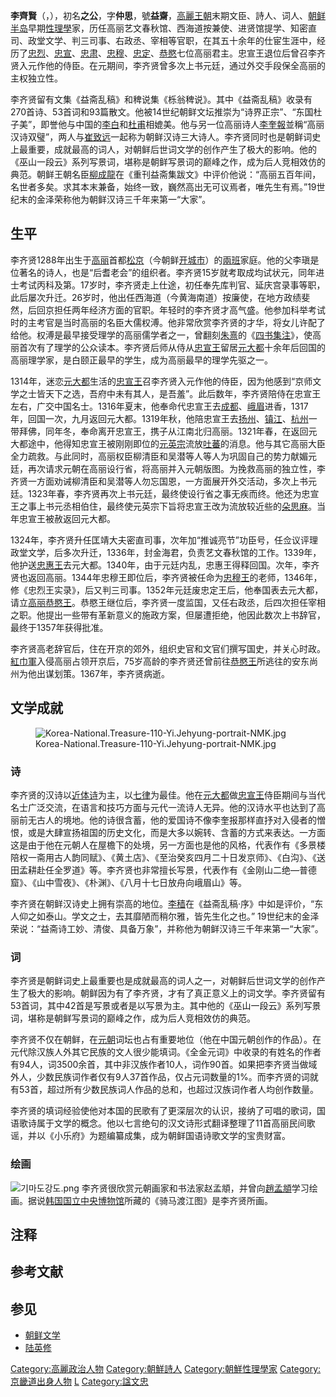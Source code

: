 {{東亞男性歷史人物
|名稱=李齐贤
|朝代=高丽王朝
|圖片名稱= Ikje_Yi_Jae-hyun.png
|圖片大小=  
|姓名=李齐贤
|字= 仲思
|號=益斋、栎翁
|身份= 文学家、诗人
|族裔=  
|出生日期= 1288年
|出生地點= [[高麗_(918年－1392年)|高丽王朝]][[开城特级市|松京]]{{r|通史|page =389}}
|逝世日期= 1367年
|逝世地點= [[高麗_(918年－1392年)|高丽王朝]]
|後世稱呼=  
|父親= 李瑱
|元配= 
|繼室= 
|元配之父= 
|嫡子= 
|嫡女= 
|庶子= 
|著作= 《益斋乱稿》、《栎翁稗说》
}}
{{Infobox Korean name|
hangul=이제현|
hanja=李齊賢|
rr=Yi Jae-hyun|
mr=Yi Jae-hyun|
hangulja=중사|
hanjaja=仲思|
rrja=Joongsa|
mrja=Joongsa|
hangulho=익재，역옹，실재|
hanjaho=益齋，櫟翁，實齋|
rrho=Yikjae，Yukong，Shiljae|
mrho=Yikjae，Yukong，Shiljae|
|img= 
|caption=  
}}
'''李齊賢'''（{{lang-ko|이제현}}，{{bd|1287年||1367年|}}），初名'''之公'''，字'''仲思'''，號'''益齋'''，[[高麗_(918年－1392年)|高麗王朝]]末期文臣、詩人、词人、[[朝鲜半岛|朝鲜半岛]]早期[[程朱理学|性理學]]家，历任高丽艺文春秋馆、西海道按兼使、进贤馆提学、知密直司、政堂文学、判三司事、右政丞、宰相等官职{{r|通史|page=395-396}}，在其五十余年的仕宦生涯中，经历了[[高麗忠烈王|忠烈]]、[[高丽忠宣王|忠宣]]、[[高丽忠肃王|忠肃]]、[[高丽忠穆王|忠穆]]、[[高丽忠定王|忠定]]、[[高丽恭愍王|恭愍]]七位高丽君主{{r|胡树淼}}。忠宣王退位后曾召李齐贤入元作他的侍臣。在元期间，李齐贤曾多次上书元廷，通过外交手段保全高丽的主权独立性{{r|通史|page=393-394}}。

李齐贤留有文集《益斋乱稿》和稗说集《栎翁稗说》。其中《益斋乱稿》收录有270首诗、53首词和93篇散文{{r|通史|page=397}}。他被14世纪朝鲜文坛推崇为“诗界正宗”、“东国杜子美”，即誉他与中国的[[李白|李白]]和[[杜甫|杜甫]]相媲美{{r|李炬}}。他与另一位高丽诗人[[李奎報|李奎報]]並稱“高丽汉诗双璧”{{r|李炬}}，两人与[[崔致远|崔致远]]一起称为朝鲜汉诗三大诗人{{efn|朝鲜“三大国语诗人”是[[朴仁老|朴仁老]]、[[鄭澈|鄭澈]]和[[尹善道|尹善道]]{{r|通史|page=601-609}}}}{{r|通史|page=389}}。李齐贤同时也是朝鲜词史上最重要，成就最高的词人，对朝鲜后世词文学的创作产生了极大的影响。他的《巫山一段云》系列写景词，堪称是朝鲜写景词的巅峰之作，成为后人竞相效仿的典范{{r|李宝龙}}。朝鲜王朝名臣[[柳成龍|柳成龍]]在《重刊益斋集跋文》中评价他说：“高丽五百年间，名世者多矣。求其本末兼备，始终一致，巍然高出无可议焉者，唯先生有焉。”{{r|李宝龙}}19世纪末的金泽荣称他为朝鲜汉诗三千年来第一“大家”。{{r|通史|李宝龙|page=405}}

==生平==
李齐贤1288年出生于[[高麗_(918年－1392年)|高丽]]首都[[开城特级市|松京]]（今朝鲜[[开城特级市|开城市]]）的[[兩班|兩班]]家庭。他的父李瑱是位著名的诗人，也是“后耆老会”的组织者。李齐贤15岁就考取成均试状元，同年进士考试丙科及第。17岁时，李齐贤走上仕途，初任奉先库判官、延庆宫录事等职，此后屡次升迁。26岁时，他出任西海道（今黄海南道）按廉使，在地方政绩斐然，后回京担任两年经济方面的官职{{r|通史|包文安|李炬|page=389}}。年轻时的李齐贤才高气盛。他参加科举考试时的主考官是当时高丽的名臣大儒权溥。他非常欣赏李齐贤的才华，将女儿许配了给他。权溥是最早接受理学的高丽儒学者之一，曾翻刻[[朱熹|朱熹]]的《[[四书集注|四书集注]]》，使高丽首次有了理学的公众读本。李齐贤后师从侍从[[高丽忠宣王|忠宣王]]留居[[元大都|元大都]]十余年后回国的高丽理学家{{link-ko|白颐正|백이정}}，是白颐正最早的学生，成为高丽最早的理学先驱之一{{r|通史|page=390}}。

1314年，迷恋[[元大都|元大都]]生活的[[高丽忠宣王|忠宣王]]召李齐贤入元作他的侍臣，因为他感到“京师文学之士皆天下之选，吾府中未有其人，是吾羞”。此后数年，李齐贤陪侍在忠宣王左右，广交中国名士。1316年夏末，他奉命代忠宣王去[[成都市|成都]]、[[峨眉山|峨眉]]进香，1317年，回国一次，九月返回元大都。1319年秋，他陪忠宣王去[[扬州市|扬州]]、[[镇江市|镇江]]、[[杭州市|杭州]]一带拜佛，同年冬，奉命离开忠宣王，携子从江南北归高丽。1321年春，在返回元大都途中，他得知忠宣王被刚刚即位的[[元英宗|元英宗]]流放[[吐蕃|吐蕃]]的消息。他与其它高丽大臣全力疏救。与此同时，高丽权臣柳清臣和吴潜等人等人为巩固自己的势力献媚元廷，再次请求元朝在高丽设行省，将高丽并入元朝版图。为挽救高丽的独立性，李齐贤一方面劝诫柳清臣和吴潜等人勿忘国恩，一方面展开外交活动，多次上书元廷。1323年春，李齐贤再次上书元廷，最终使设行省之事无疾而终。他还为忠宣王之事上书元丞相伯住，最终使元英宗下旨将忠宣王改为流放较近些的[[安多地区|朵思麻]]。当年忠宣王被赦返回元大都。{{r|通史|徐健顺|徐健顺2|page=391-394}}

1324年，李齐贤升任匡靖大夫密直司事，次年加“推诚亮节”功臣号，任佥议评理政堂文学，后多次升迁，1336年，封金海君，负责艺文春秋馆的工作{{r|通史|page=395}}。1339年，他护送[[高丽忠惠王|忠惠王]]去元大都。1340年，由于元廷内乱，忠惠王得释回国{{r|徐健顺}}。次年，李齐贤也返回高丽{{r|李齐贤}}。1344年忠穆王即位后，李齐贤被任命为[[忠穆王|忠穆王]]的老师，1346年，修《忠烈王实录》，后又判三司事。1352年元廷废忠定王后，他奉国表去元大都，请立[[高麗恭愍王|高丽恭愍王]]。恭愍王继位后，李齐贤一度监国，又任右政丞，后四次担任宰相之职{{r|通史|徐健顺|page=395-396}}。他提出一些带有革新意义的施政方案，但屡遭拒绝，他因此数次上书辞官，最终于1357年获得批准{{r|通史|徐健顺|page=396}}。

李齐贤高老辞官后，住在开京的郊外，组织史官和文官们撰写国史，并关心时政。[[紅巾軍|紅巾軍]]入侵高丽占领开京后，75岁高龄的李齐贤还曾前往[[高麗恭愍王|恭愍王]]所逃往的安东尚州为他出谋划策。1367年，李齐贤病逝。{{r|通史|徐健顺|page=396}}

==文学成就==
[[File:Korea-National.Treasure-110-Yi.Jehyung-portrait-NMK.jpg|thumb]]
===诗===
李齐贤的汉诗以[[近体诗|近体诗]]为主，以[[律诗|七律]]为最佳。他在[[元大都|元大都]]做[[高丽忠宣王|忠宣王]]侍臣期间与当代名士广泛交流，在语言和技巧方面与元代一流诗人无异。他的汉诗水平也达到了高丽前无古人的境地。他的诗很含蓄，他的爱国诗不像李奎报那样直抒对入侵者的憎恨，或是大肆宣扬祖国的历史文化，而是大多以婉转、含蓄的方式来表达。一方面这是由于他在元朝人在屋檐下的处境，另一方面也是他的风格，代表作有《多景楼陪权一斋用古人韵同赋》、《黄土店》、《至治癸亥四月二十日发京师》、《白沟》、《送田孟耕赴任全罗道》等。李齐贤也非常擅长写景，代表作有《金刚山二绝—普德窟》、《山中雪夜》、《朴渊》、《八月十七日放舟向峨眉山》等。{{r|通史|page1=397-405}}

李齐贤在朝鲜汉诗史上拥有崇高的地位。[[李穑|李穑]]在《益斋乱稿·序》中如是评价，“东人仰之如泰山。学文之士，去其靡陋而稍尔雅，皆先生化之也。” 19世纪末的金泽荣说：“益斋诗工妙、清俊、具备万象”，并称他为朝鲜汉诗三千年来第一“大家”。{{r|通史|李宝龙|page1=405-406}}

===词===
李齐贤是朝鲜词史上最重要也是成就最高的词人之一，对朝鲜后世词文学的创作产生了极大的影响。朝鲜因为有了李齐贤，才有了真正意义上的词文学。李齐贤留有53首词，其中42首是写景或者是以写景为主。其中他的《巫山一段云》系列写景词，堪称是朝鲜写景词的巅峰之作，成为后人竞相效仿的典范{{r|李宝龙}}。

李齐贤不仅在朝鲜，在[[元朝|元朝]]词坛也占有重要地位（他在中国元朝创作的作品）。在元代除汉族人外其它民族的文人很少能填词。《全金元词》中收录的有姓名的作者有94人，词3500余首，其中非汉族作者10人，词作90首。如果把李齐贤当做域外人，少数民族词作者仅有9人37首作品，仅占元词数量的1%。而李齐贤的词就有53首，超过所有少数民族词人作品的总和，也超过汉族词作者人均创作数量。{{r|通史|徐健顺|page=406-415}}

李齐贤的填词经验使他对本国的民歌有了更深层次的认识，接纳了可唱的歌词，国语歌诗属于文学的概念。他以七言绝句的汉文诗形式翻译整理了11首高丽民间歌谣，并以《小乐府》为题编纂成集，成为朝鲜国语诗歌文学的宝贵财富。{{r|通史|page1=415}}

===绘画===
[[File:기마도강도.png|thumb]]
李齐贤很欣赏元朝画家和书法家赵孟頫，并曾向[[趙孟頫|趙孟頫]]学习绘画。据说[[国立中央博物馆|韩国国立中央博物馆]]所藏的《骑马渡江图》是李齐贤所画。{{r|通史|page=400}}

==注释==
{{notelist|iger=}}

==参考文献==
{{Reflist|2|refs=
<ref name="通史">{{cite book |author=李岩|author2=徐建顺|author3=池水涌|author4=俞成云  |title=《朝鲜文学通史》|year=2010年9月 |publisher=社会科学文献出版社 |location=北京|ISBN=978-7-5097-1511-6}}</ref>
<ref name="包文安">{{cite journal |title=元代朝鲜族诗人李齐贤  |author= 包文安 | author2 =席永杰 |journal=《内蒙古民族师院学报（哲学社会科学版）》 |date=1994年|issue=02期 }}</ref>
<ref name="胡树淼">{{cite journal |title=朝鲜李齐贤和他的诗  |author= 胡树淼 | coauthors =  |journal=《河北大学学报（哲学社会科学版）》 |date=1985年|issue=02期}}</ref>
<ref name="徐健顺">{{cite journal |title=李齐贤词作的意义、成因与考辨  |author= 徐健顺  |journal=《文学前沿》 |date=2002年|issue=1期}}</ref>
<ref name="李宝龙">{{cite journal |title=李齐贤在朝鲜词史上的地位和影响  |author= 李宝龙 | author2 =  高云龙 |journal=《辽东学院学报：社会科学版》 |date=2009年|volume=11卷|issue=4期}}</ref>
<ref name="李炬">{{cite journal |title=李齐贤和他的汉文诗 |author= 李炬 | coauthors = |journal=《解放军外语学院学报》 |date=1993年|issue=02期}}</ref>
<ref name="徐健顺2">{{cite journal |title=李齐贤在中国行迹考 |author= 徐健顺 | coauthors =  |journal=《延边大学学报：社会科学版》 |date= 2005年 |volume=38卷|issue=4期 }}</ref>
<ref name="李齐贤">{{cite journal |title=李齐贤  |author=  | coauthors =  |journal= 《延边大学学报（哲学社会科学版）》  |date= 1981年|issue=Z1期 }}</ref>
}}

==参见==
{{Portal box|朝鲜半岛|文学}}
*[[朝鲜文学|朝鲜文学]]
*[[陆英修|陆英修]]

{{並稱|高麗漢詩雙璧|[[李奎報|李奎報]]　-　[[李齊賢|李齊賢]]}}
{{權威控制}}
{{DEFAULTSORT:L}}
[[Category:高麗政治人物|Category:高麗政治人物]]
[[Category:朝鮮詩人|Category:朝鮮詩人]]
[[Category:朝鮮性理學家|Category:朝鮮性理學家]]
[[Category:京畿道出身人物|Category:京畿道出身人物]]
[[Category:李姓|L]]
[[Category:諡文忠|Category:諡文忠]]

{{Good article}}